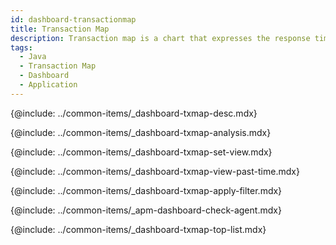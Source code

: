 ```yaml
---
id: dashboard-transactionmap
title: Transaction Map
description: Transaction map is a chart that expresses the response time of each individual completed transaction in the form of distribution chart.
tags:
  - Java
  - Transaction Map
  - Dashboard
  - Application
---
```


{@include: ../common-items/_dashboard-txmap-desc.mdx} 

<!-- 트레이스 분석하기-->

{@include: ../common-items/_dashboard-txmap-analysis.mdx}

<!-- 조회 기준 변경하기-->

{@include: ../common-items/_dashboard-txmap-set-view.mdx}

<!-- 과거 데이터 조회하기-->

{@include: ../common-items/_dashboard-txmap-view-past-time.mdx} 

<!-- 필터 적용하기-->

{@include: ../common-items/_dashboard-txmap-apply-filter.mdx}

<!-- 에이전트 확인하기-->

{@include: ../common-items/_apm-dashboard-check-agent.mdx}

<!-- 상위 목록 확인하기-->

{@include: ../common-items/_dashboard-txmap-top-list.mdx} 
